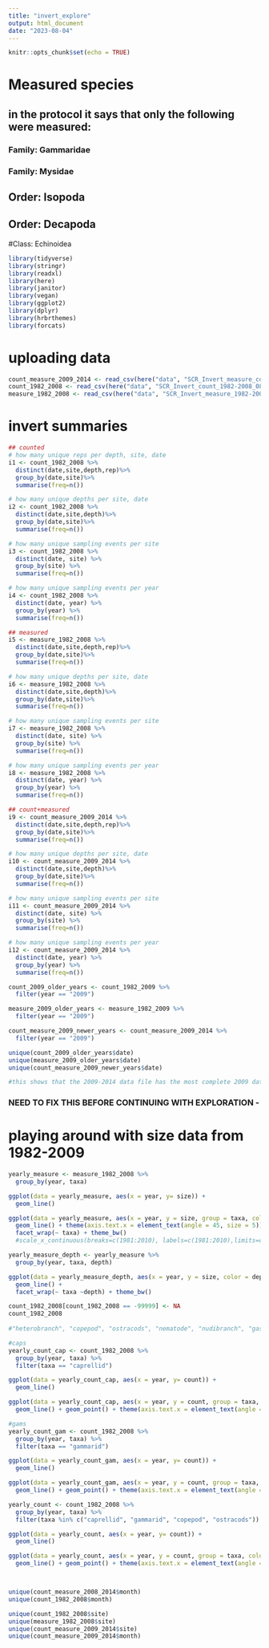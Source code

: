 ```yaml
---
title: "invert_explore"
output: html_document
date: "2023-08-04"
---
```


```r
knitr::opts_chunk$set(echo = TRUE)
```

# Measured species
## in the protocol it says that only the following were measured: 
### Family: Gammaridae
### Family: Mysidae
## Order: Isopoda
## Order: Decapoda
#Class: Echinoidea

```r
library(tidyverse)
library(stringr)
library(readxl)
library(here)
library(janitor)
library(vegan)
library(ggplot2)
library(dplyr)
library(hrbrthemes)
library(forcats)
```

# uploading data
```r
count_measure_2009_2014 <- read_csv(here("data", "SCR_Invert_measure_count_2009-2014_20230803.csv"))
count_1982_2008 <- read_csv(here("data", "SCR_Invert_count_1982-2008_08172023.csv"))
measure_1982_2008 <- read_csv(here("data", "SCR_Invert_measure_1982-2008_08172023.csv"))
```
# invert summaries
```r
## counted
# how many unique reps per depth, site, date
i1 <- count_1982_2008 %>%
  distinct(date,site,depth,rep)%>%
  group_by(date,site)%>%
  summarise(freq=n())

# how many unique depths per site, date
i2 <- count_1982_2008 %>%
  distinct(date,site,depth)%>%
  group_by(date,site)%>%
  summarise(freq=n())

# how many unique sampling events per site
i3 <- count_1982_2008 %>% 
  distinct(date, site) %>% 
  group_by(site) %>% 
  summarise(freq=n())

# how many unique sampling events per year
i4 <- count_1982_2008 %>% 
  distinct(date, year) %>% 
  group_by(year) %>% 
  summarise(freq=n())

## measured
i5 <- measure_1982_2008 %>%
  distinct(date,site,depth,rep)%>%
  group_by(date,site)%>%
  summarise(freq=n())

# how many unique depths per site, date
i6 <- measure_1982_2008 %>%
  distinct(date,site,depth)%>%
  group_by(date,site)%>%
  summarise(freq=n())

# how many unique sampling events per site
i7 <- measure_1982_2008 %>% 
  distinct(date, site) %>% 
  group_by(site) %>% 
  summarise(freq=n())

# how many unique sampling events per year
i8 <- measure_1982_2008 %>% 
  distinct(date, year) %>% 
  group_by(year) %>% 
  summarise(freq=n())

## count+measured
i9 <- count_measure_2009_2014 %>%
  distinct(date,site,depth,rep)%>%
  group_by(date,site)%>%
  summarise(freq=n())

# how many unique depths per site, date
i10 <- count_measure_2009_2014 %>%
  distinct(date,site,depth)%>%
  group_by(date,site)%>%
  summarise(freq=n())

# how many unique sampling events per site
i11 <- count_measure_2009_2014 %>% 
  distinct(date, site) %>% 
  group_by(site) %>% 
  summarise(freq=n())

# how many unique sampling events per year
i12 <- count_measure_2009_2014 %>% 
  distinct(date, year) %>% 
  group_by(year) %>% 
  summarise(freq=n())
```

```r
count_2009_older_years <- count_1982_2009 %>% 
  filter(year == "2009")

measure_2009_older_years <- measure_1982_2009 %>% 
  filter(year == "2009")

count_measure_2009_newer_years <- count_measure_2009_2014 %>% 
  filter(year == "2009")

unique(count_2009_older_years$date)
unique(measure_2009_older_years$date)
unique(count_measure_2009_newer_years$date)

#this shows that the 2009-2014 data file has the most complete 2009 data because it was sampling events from BOTH 2009-11-05 & 2009-11-20
```

### NEED TO FIX THIS BEFORE CONTINUING WITH EXPLORATION -
# playing around with size data from 1982-2009
```r
yearly_measure <- measure_1982_2008 %>% 
  group_by(year, taxa)

ggplot(data = yearly_measure, aes(x = year, y= size)) +
  geom_line()

ggplot(data = yearly_measure, aes(x = year, y = size, group = taxa, colour = taxa)) +
  geom_line() + theme(axis.text.x = element_text(angle = 45, size = 5)) +
  facet_wrap(~ taxa) + theme_bw()
  #scale_x_continuous(breaks=c(1981:2010), labels=c(1981:2010),limits=c(1981,2010))

yearly_measure_depth <- yearly_measure %>% 
  group_by(year, taxa, depth)

ggplot(data = yearly_measure_depth, aes(x = year, y = size, color = depth)) +
  geom_line() +
  facet_wrap(~ taxa ~depth) + theme_bw()
```

```r
count_1982_2008[count_1982_2008 == -99999] <- NA
count_1982_2008
         
#"heterobranch", "copepod", "ostracods", "nematode", "nudibranch", "gastropod")

#caps
yearly_count_cap <- count_1982_2008 %>% 
  group_by(year, taxa) %>% 
  filter(taxa == "caprellid")

ggplot(data = yearly_count_cap, aes(x = year, y= count)) +
  geom_line()

ggplot(data = yearly_count_cap, aes(x = year, y = count, group = taxa, colour = taxa)) +
  geom_line() + geom_point() + theme(axis.text.x = element_text(angle = 45, size = 5)) + theme_bw()

#gams
yearly_count_gam <- count_1982_2008 %>% 
  group_by(year, taxa) %>% 
  filter(taxa == "gammarid")

ggplot(data = yearly_count_gam, aes(x = year, y= count)) +
  geom_line()

ggplot(data = yearly_count_gam, aes(x = year, y = count, group = taxa, colour = taxa)) +
  geom_line() + geom_point() + theme(axis.text.x = element_text(angle = 45, size = 5)) + theme_bw()
```

```r
yearly_count <- count_1982_2008 %>% 
  group_by(year, taxa) %>% 
  filter(taxa %in% c("caprellid", "gammarid", "copepod", "ostracods"))

ggplot(data = yearly_count, aes(x = year, y= count)) +
  geom_line()

ggplot(data = yearly_count, aes(x = year, y = count, group = taxa, colour = taxa)) +
  geom_line() + geom_point() + theme(axis.text.x = element_text(angle = 45, size = 5)) + theme_bw() + facet_wrap(~taxa)




```



```r
unique(count_measure_2008_2014$month)
unique(count_1982_2008$month)

unique(count_1982_2008$site)
unique(measure_1982_2008$site)
unique(count_measure_2009_2014$site)
unique(count_measure_2009_2014$month)
```

```r

```


